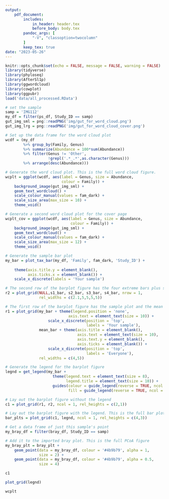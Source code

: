 ```yaml
---
output: 
    pdf_document:
        includes:
            in_header: header.tex
            before_body: body.tex
        pandoc_args: [
            "-V", "classoption=twocolumn"
        ]
        keep_tex: true
date: "2023-05-26"
---
```


```r
knitr::opts_chunk$set(echo = FALSE, message = FALSE, warning = FALSE)
library(tidyverse)
library(phyloseq)
library(AfterSl1p)
library(ggwordcloud)
library(cowplot)
library(ggpubr)
load('data/all_processed.RData')

# set the sample
samp = 'IMG112'
my_df = filter(ps_df, Study_ID == samp)
gut_img_sml = png::readPNG('img/gut_for_word_cloud.png')
gut_img_lrg = png::readPNG('img/gut_for_word_cloud_cover.png')
```

```r
# Set up the data frame for the word cloud plot
wcdf = (my_df
        %>% group_by(Family, Genus)
        %>% summarize(Abundance = 100*sum(Abundance))
        %>% filter(Genus != 'Other', 
                   !grepl('.*_.*',as.character(Genus)))
        %>% arrange(desc(Abundance)))

# Generate the word cloud plot. This is the full word cloud figure.
wcplt = ggplot(wcdf, aes(label = Genus, size = Abundance, 
                         colour = Family)) +
    background_image(gut_img_sml) +
    geom_text_wordcloud() +
    scale_colour_manual(values = fam_dark) +
    scale_size_area(max_size = 10) +
    theme_void()

# Generate a second word cloud plot for the cover page
wcplt_cov = ggplot(wcdf, aes(label = Genus, size = Abundance, 
                             colour = Family)) +
    background_image(gut_img_sml) +
    geom_text_wordcloud() +
    scale_colour_manual(values = fam_dark) +
    scale_size_area(max_size = 12) +
    theme_void()

# Generate the sample bar plot
my_bar = plot_tax_bar(my_df, 'Family', fam_dark, 'Study_ID') +
                    
    theme(axis.title.y = element_blank(),
          axis.ticks.x = element_blank()) +
    scale_x_discrete(labels = 'Your sample')

# The second row of the barplot figure has the four extreme bars plus some padding
r2 = plot_grid(NULL,s1_bar, s2_bar, s3_bar, s4_bar, nrow = 1,
               rel_widths = c(2.1,5,5,5,5))

# The first row of the barplot figure has the sample plot and the mean plot
r1 = plot_grid(my_bar + theme(legend.position = 'none',
                            axis.text = element_text(size = 10)) +
                   scale_x_discrete(position = 'top',
                                    labels = 'Your sample'), 
               mean_bar + theme(axis.title = element_blank(),
                                axis.text = element_text(size = 10),
                                axis.text.y = element_blank(),
                                axis.ticks = element_blank()) +
                   scale_x_discrete(position = 'top',
                                    labels = 'Everyone'),
               rel_widths = c(4,5))

# Generate the legend for the barplot figure
legnd = get_legend(my_bar + 
                     theme(legend.text = element_text(size = 8),
                           legend.title = element_text(size = 10)) +
                     guides(colour = guide_legend(reverse = TRUE, ncol = 3),
                            fill = guide_legend(reverse = TRUE, ncol = 3)))

# Lay out the barplot figure without the legend
c1 = plot_grid(r1, r2, ncol = 1, rel_heights = c(2,1))

# Lay out the barplot figure with the legend. This is the full bar plot figure.
bar_plts = plot_grid(c1, legnd, ncol = 1, rel_heights = c(4,3))

```

```r
# Get a data frame of just this sample's point
my_bray_df = filter(bray_df, Study_ID == samp)

# Add it to the imported bray plot. This is the full PCoA figure
my_bray_plt = bray_plt +
    geom_point(data = my_bray_df, colour = '#4b9b79', alpha = 1,
               size = 2) +
    geom_point(data = my_bray_df, colour = '#4b9b79', alpha = 0.5,
               size = 4)
```

\twocolumn[\begin{@twocolumnfalse}

\vspace{1cm}
\begin{centering}
{\fontsize{40pt}{56pt}\selectfont \textbf{Welcome to Your Microbiome!}\par}

\vspace{0.5cm}

```r
wcplt_cov
```
\end{centering}
\end{@twocolumnfalse}]

\twocolumn[\begin{@twocolumnfalse}

\pagenumbering{arabic}

\section{Welcome}

Welcome to your IMAGINE microbiome report! In this report, you will find a 
description of your fecal microbiome, you will see where your sample is located
compared to other samples in the study, and at the end you'll find a more 
detailed explanation of what the microbiome is and what it does.

\vspace{1.5cm}

\end{@twocolumnfalse}]

\raisebox{-0.2\textheight}{
\begin{minipage}{0.45\textwidth}

\section{Your Sample}

\begin{small}
This bar chart shows your personal fecal bacterial community. 
Bacteria are grouped into \textbf{families} based on how closely related
they are.

The bar chart is stacked from most abundant bacterial family on the 
bottom, to least abundant on the top, with very low-abundance 
bacteria grouped together as "Other". Next to it is a chart showing
the average community of all the people who participated in the study,
and across the bottom are four anonymous individuals chosen to show
the range of variation in this study. As you can see, it's quite wide!
\end{small}

\end{minipage}
}

\newpage

```{=latex}
\raisebox{-0.1\textheight}{
\begin{minipage}{0.45\textwidth}
```

```r
c1
```

```{=latex}
\end{minipage}
}

\begin{strip}
\raisebox{-0.3\textheight}{
\begin{minipage}{\textwidth}
```

```r
plot_grid(legnd)
```

```{=latex}
\end{minipage}
}
\end{strip}
\vspace{10cm}

\newpage
```

```r
wcplt
```


\section{You Are Here $\boldsymbol{\rightarrow}$}

\begin{small}
There were over 1,000 people participating in this study! We have 
graphed everyone together based on how similar or different their gut
microbiomes were. In the next graph, points that are closer together
are more similar to each other, and points that are farther apart are
more different. Your sample is shown in green. Remember that your 
position in this graph doesn't say anything about how healthy your
gut microbiome is. As we've seen above, there is a wide range of 
normal variation in the human gut.
\end{small}

\newpage

\raisebox{-0.2\textheight}{
\begin{minipage}{0.5\textwidth}

\section{$\boldsymbol{\leftarrow}$ More Detail}

\begin{small}
This word cloud shows your personal bacterial community at a finer 
level of detail. Within each family, bacteria can be subdivided into 
several \textbf{genera} (singular, \textbf{genus}). The size of each word
represents the relative abundance of that genus, and the colour shows
which family that genus comes from.
\end{small}

\end{minipage}
}

\raisebox{-0.4\textheight}{
\begin{minipage}{0.45\textwidth}

```r
my_bray_plt
```

\end{minipage}
}

\newpage

\twocolumn[\begin{@twocolumnfalse}

\section{Your Bacterial Families}

Everyone's microbiome is slightly different. In your microbiome, the four most
abundant bacterial families were \textit{Lachnospiraceae}, 
\textit{Ruminococcaceae}, \textit{Bacteroidaceae}, and 
\textit{Oscillospiraceae*}. Here is a little bit of information
about what functions these four familes perform in the gut.

\vspace{1cm}

\end{@twocolumnfalse}]

\subsection{Lachnospiraceae}

\begin{small}
This family of bacteria is found in the gut and plays an important role in the 
breakdown of complex carbohydrates. Lachnospiraceae are known for their ability 
to ferment a variety of dietary fibers, producing short-chain fatty acids 
(SCFAs) such as butyrate, propionate, and acetate. These SCFAs provide an energy
source for the body, improve gut health, and have anti-inflammatory properties. 
Research has also linked Lachnospiraceae to improved metabolic health and a 
reduced risk of obesity.
\end{small}

\subsection{Ruminococcaceae}

\begin{small}
Ruminococcaceae are involved in the fermentation of dietary fiber and the 
production of SCFAs. These bacteria also play a role in regulating the immune 
system and maintaining gut health. Research has shown that reduced levels of 
Ruminococcaceae in the gut are associated with inflammatory bowel diseases such 
as Crohn's disease and ulcerative colitis.
\end{small}

\subsection{Bacteroidaceae}

\begin{small}
Bacteroidaceae is a family of bacteria found in the gut that are involved in the
breakdown of complex carbohydrates, such as dietary fibers and resistant 
starches. These bacteria produce enzymes that can break down plant-based foods, 
making the nutrients more accessible to the body. Bacteroidaceae also play a 
role in regulating the immune system and maintaining gut health, and their 
presence has been associated with a reduced risk of inflammatory bowel diseases.
\end{small}

\subsection{Oscillospiraceae}

\begin{small}
Members of the Oscillospiraceae family of bacteria have been linked to improved 
glucose metabolism and may have a role in regulating blood sugar levels. These 
bacteria are involved in the breakdown of complex carbohydrates and the 
production of SCFAs such as butyrate, which have been shown to improve gut 
health and protect against inflammation.
\end{small}
